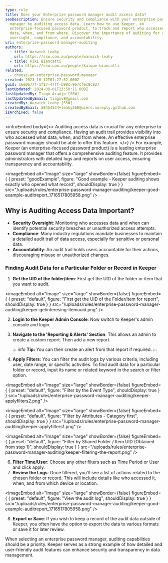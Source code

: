```yaml
---
type: rule
title: Does your Enterprise password manager audit access data?
seoDescription: Ensure security and compliance with your enterprise password
  manager by auditing access data. Learn how to use Keeper, an
  enterprise-focused password product, to track and report who accessed what
  data, when, and from where. Discover the importance of auditing for security
  oversight, compliance, and accountability.
uri: enterprise-password-manager-auditing
authors:
  - title: Warwick Leahy
    url: https://ssw.com.au/people/warwick-leahy
  - title: Kiki Biancatti
    url: https://ssw.com.au/people/kaique-biancatti
related:
  - choose-an-enterprise-password-manager
created: 2023-10-12T01:27:52.000Z
guid: 16e0e77f-1f17-47ff-b98c-967cfec8c827
lastUpdated: 2024-08-01T23:58:11.000Z
lastUpdatedBy: Tiago Araújo [SSW]
lastUpdatedByEmail: tiagov8@gmail.com
createdBy: Warwick Leahy [SSW]
createdByEmail: 58454534+leahy268@users.noreply.github.com
isArchived: false
---
```

<introEmbed
  body={<>
Auditing access data is crucial for any enterprise to ensure security and compliance. Having an audit trail provides visibility into who accessed what data, when, and from where. An effective enterprise password manager should be able to offer this feature.
  </>}
/>
For example, Keeper (an enterprise-focused password product) is a leading enterprise password manager that offers a comprehensive auditing feature. It provides administrators with detailed logs and reports on user access, ensuring transparency and accountability.

<imageEmbed
  alt="Image"
  size="large"
  showBorder={false}
  figureEmbed={ {
    preset: "goodExample",
    figure: "Good example - Keeper auditing shows exactly who opened what record",
    shouldDisplay: true
  } }
  src="/uploads/rules/enterprise-password-manager-auditing/keeper-good-example-auditreport_1716517805958.png"
/>

## Why is Auditing Access Data Important?

* **Security Oversight**: Monitoring who accesses data and when can identify potential security breaches or unauthorized access attempts.
* **Compliance**: Many industry regulations mandate businesses to maintain a detailed audit trail of data access, especially for sensitive or personal data.
* **Accountability**: An audit trail holds users accountable for their actions, discouraging misuse or unauthorized changes.

### Finding Audit Data for a Particular Folder or Record in Keeper

1. **Get the UID of the folder/item**: First get the UID of the folder or item that you want to audit.

   
<imageEmbed
  alt="Image"
  size="large"
  showBorder={false}
  figureEmbed={ {
    preset: "default",
    figure: "First get the UID of the Folder/item for report",
    shouldDisplay: true
  } }
  src="/uploads/rules/enterprise-password-manager-auditing/keeper-getinteresing-itemuuid.png"
/>

2. **Login to the Keeper Admin Console**: Now switch to Keeper's admin console and login.
3. **Navigate to the 'Reporting & Alerts' Section**: This allows an admin to create a custom report. Then add a new report.

   ::: info
   **Tip:** You can then create an alert from that report if required.
   :::

5. **Apply Filters**: You can filter the audit logs by various criteria, including user, date range, or specific activities. To find audit data for a particular folder or record, input its name or related keyword in the search or filter option.

   
<imageEmbed
  alt="Image"
  size="large"
  showBorder={false}
  figureEmbed={ {
    preset: "default",
    figure: "Filter by the Event Type",
    shouldDisplay: true
  } }
  src="/uploads/rules/enterprise-password-manager-auditing/keeper-applyfilters2.png"
/>
   
<imageEmbed
  alt="Image"
  size="large"
  showBorder={false}
  figureEmbed={ {
    preset: "default",
    figure: "Filter by Attributes - Category first",
    shouldDisplay: true
  } }
  src="/uploads/rules/enterprise-password-manager-auditing/keeper-applyfilters1.png"
/>
   
<imageEmbed
  alt="Image"
  size="large"
  showBorder={false}
  figureEmbed={ {
    preset: "default",
    figure: "Filter by Shared Folder / Item UID (Obtained from step 1)",
    shouldDisplay: true
  } }
  src="/uploads/rules/enterprise-password-manager-auditing/keeper-filtering-the-report.png"
/>

6. **Filter Time/User**: Choose any other filters such as Time Period or User and click apply.
7. **Review the Logs**: Once filtered, you'll see a list of actions related to the chosen folder or record. This will include details like who accessed it, when, and from which device or location.

   
<imageEmbed
  alt="Image"
  size="large"
  showBorder={false}
  figureEmbed={ {
    preset: "default",
    figure: "View the audit log",
    shouldDisplay: true
  } }
  src="/uploads/rules/enterprise-password-manager-auditing/keeper-good-example-auditreport_1716517805958.png"
/>

8. **Export or Save**: If you wish to keep a record of the audit data outside of Keeper, you often have the option to export the data to various formats or save it for later review.

When selecting an enterprise password manager, auditing capabilities should be a priority. Keeper serves as a strong example of how detailed and user-friendly audit features can enhance security and transparency in data management.

